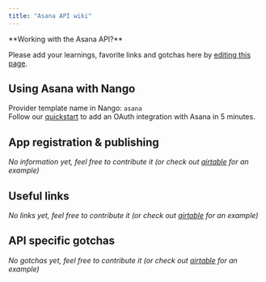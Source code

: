 ```yaml
---
title: "Asana API wiki"
---
```


<Info>
**Working with the Asana API?**

Please add your learnings, favorite links and gotchas here by
[editing this page](https://github.com/nangohq/nango/tree/master/docs/docs/providers/asana.md).

</Info>

## Using Asana with Nango[](#using-asana-with-nango "Direct link to Using Asana with Nango")

Provider template name in Nango: `asana`  
Follow our [quickstart](/quickstart) to add an OAuth integration with Asana in 5
minutes.

## App registration & publishing[](#app-registration--publishing "Direct link to App registration & publishing")

_No information yet, feel free to contribute it (or check out
[airtable](/providers/airtable) for an example)_

## Useful links[](#useful-links "Direct link to Useful links")

_No links yet, feel free to contribute it (or check out
[airtable](/providers/airtable) for an example)_

## API specific gotchas[](#api-specific-gotchas "Direct link to API specific gotchas")

_No gotchas yet, feel free to contribute it (or check out
[airtable](/providers/airtable) for an example)_
